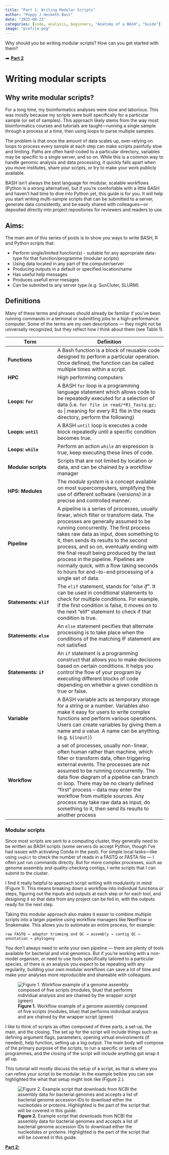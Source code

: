 ```yaml
---
title: "Part 1: Writing Modular Scripts"
author: "Poppy J Hesketh Best"
date: "2025-08-23"
categories: [code, analysis, beginners, "Anatomy of a BASH", "Guide"]
image: "profile.png"
---
```


Why should you be writing modular scripts? How can you get started with them?

⮕ **[Part 2]()**

# Writing modular scripts

## Why write modular scripts?

For a long time, my bioinformatics analyses were slow and laborious. This was mostly because my scripts were built specifically for a particular sample (or set of samples). This approach likely stems from the way most bioinformatics courses and tutorials are taught—running a single sample through a process at a time, then using loops to parse multiple samples.

The problem is that once the amount of data scales up, over-relying on loops to process every sample at each step can make scripts painfully slow and limiting. Paths are often hard-coded to a particular directory, variables may be specific to a single server, and so on. While this is a common way to handle genomic analysis and data processing, it quickly falls apart when you move institutes, share your scripts, or try to make your work publicly available.

BASH isn’t always the best language for modular, scalable workflows (Python is a strong alternative), but if you’re comfortable with a little BASH and haven’t had time to dive into Python yet, this guide is for you. It will help you start writing multi-sample scripts that can be submitted to a server, generate data consistently, and be easily shared with colleagues—or deposited directly into project repositories for reviewers and readers to use.

## Aims:

The main aim of this series of posts is to show you ways to write BASH, R and Python scripts that:

- Perform single/limited function(s) - suitable for any appropriate data-type for that function/programme (modular scripts)
- Using data located in any part of the computer/server
- Producing outputs in a default or specified location/name
- Has useful help messages
- Produces usefull error mesages
- Can be submited to any server type (e.g. SunCluter, SLURM).

## Definitions

Many of these terms and phrases should already be familiar if you’ve been running commands in a terminal or submitting jobs to a high-performance computer. Some of the terms are my own descriptions — they might not be universally recognized, but they reflect how I think about them (see Table 1).

| **Term** | **Definition**  |
|------|-------------|
| **Functions** | A Bash function is a block of reusable code designed to perform a particular operation. Once defined, the function can be called multiple times within a script.  |
| **HPC**  | High performing computers  |
| **Loops: `for`** | A BASH `for` loop is a programming language statement which allows code to be repeatedly executed for a selection of data (i.e. `for file in read/*R1_fastq.gz; do` \| meaning for every R1 file in the reads directory, perform the following) |
| **Loops: `until`**  | A BASH `until` loop is executes a code block repeatedly until a specific condition becomes true. |
| **Loops: `while`**  | Perform an action `while` an expression is true, keep executing these lines of code. |
| **Modular scripts**| Scripts that are not limited by location or data, and can be chained by a workflow manager  |
| **HPS: Modules**  | The *module system* is a concept available on most supercomputers, simplifying the use of different software (versions) in a precise and controlled manner. |
| **Pipeline**  | A pipeline is a series of processes, usually linear, which filter or transform data. The processes are generally assumed to be running concurrently. The first process takes raw data as input, does something to it, then sends its results to the second process, and so on, eventually ending with the final result being produced by the last process in the pipeline. Pipelines are normally quick, with a flow taking seconds to hours for end-to-end processing of a single set of data. |
| **Statements: `elif`**  |  The `elif` statement, stands for “*else if*”. It can be used in conditional statements to check for multiple conditions. For example, if the first condition is false, it moves on to the next “elif” statement to check if that condition is true.  |
| **Statements: `else`**  | An `else` statement pecifies that alternate processing is to take place when the conditions of the matching IF statement are not satisfied  |
| **Statements: `if`**  | An `if` statement is a programming construct that allows you to make decisions based on certain conditions. It helps you control the flow of your program by executing different blocks of code depending on whether a given condition is true or false.  |
| **Variable**| A BASH variable acts as temporary storage for a string or a number. Variables also make it easy for users to write complex functions and perform various operations. Users can create variables by giving them a name and a value. A name can be anything. (e.g. `${input}`) | 
| **Workflow** | a set of processes, usually non-linear, often human rather than machine, which filter or transform data, often triggering external events. The processes are not assumed to be running concurrently. The data flow diagram of a pipeline can branch or loop. There may be no clearly defined "first" process -- data may enter the workflow from multiple sources. Any process may take raw data as input, do something to it, then send its results to another process |

### Modular scripts

Since most scripts are sent to a computing cluster, they generally need to be written as BASH scripts (some servers do accept Python, though I’ve had issues with activating Conda in the past). For simple local tasks—like using `seqkit` to check the number of reads in a FASTQ or FASTA file — I often just run commands directly. But for more complex processes, such as genome assembly and quality-checking contigs, I write scripts that I can submit to the cluster.

I find it really helpful to approach script writing with modularity in mind (Figure 1). This means breaking down a workflow into individual functions or steps, figuring out the inputs and outputs at each step or for each tool, and designing it so that data from any project can be fed in, with the outputs ready for the next step.

Taking this modular approach also makes it easier to combine multiple scripts into a larger pipeline using workflow managers like NextFlow or Snakemake. This allows you to automate an entire process, for example:

`raw FASTQ → adaptor trimming and QC → assembly → contig QC → annotation → phylogeny`

You don’t always need to write your own pipeline — there are plenty of tools available for bacterial and viral genomics. But if you’re working with a non-model organism, or need to use tools specifically tailored to a particular species, of there is an analysis you expect to be repeating with any regularity, building your own modular workflows can save a lot of time and make your analyses more reproducible and shareable with colleagues.

![**Figure 1.** Workflow example of a genome assembly composed of five scripts (modules, blue) that performs individual analysis and are chained by the wrapper script (green)](Figure1.jpg)

I like to think of scripts as often composed of three parts, a set-up, the main, and the closing. The set up for the script will include things such as defining argument flags, parameters, opening virtual environments (if needed), help function, setting up a log output. The main body will compose of the primary purpose of the scripts, to run a specific or series of programmes, and the closing of the script will include anything got wrap it all up.

This tutorial will mostly discuss the setup of a script, as that is where you can refine your script to be modular. In the example bellow you can see highlighted the what that setup might look like (Figure 2.).

![**Figure 2.** Example script that downloads from NCBI the assembly data for bacterial genomes and accepts a list of bacterial genome accession IDs to download either the nucleotides or proteins. Highlighted is the part of the script that will be covered in this guide.](Figure2.png)

**[Part 2: ]()**